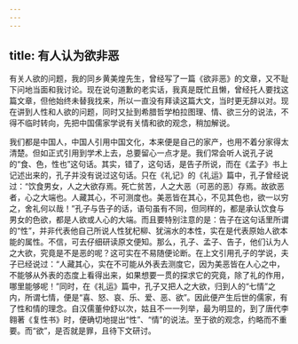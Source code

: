 ```yaml
---
---
---
```

title: 有人认为欲非恶
---




有关人欲的问题，我的同乡黄美煌先生，曾经写了一篇《欲非恶》的文章，又不耻下问地当面和我讨论。现在说句道歉的老实话，我真是既忙且懒，曾经托人要找这篇文章，但他始终未替我找来，所以一直没有拜读这篇大文，当时更无辞以对。现在讲到人性和人欲的问题，同时又扯到希腊哲学柏拉图理、情、欲三分的说法，不得不临时转向，先把中国儒家学说有关情和欲的观念，稍加解说。

我们都是中国人，中国人引用中国文化，本来便是自己的家产，也用不着分家得太清楚。但如正式引用到学术上去，总要留心一点才是。我们常会听人说孔子说的“食、色，性也”这句话。其实，错了，这句话，是告子所说，而在《孟子》书上记述出来的，孔子并没有说过这句话。只在《礼记》的《礼运》篇中，孔子曾经说过：“饮食男女，人之大欲存焉。死亡贫苦，人之大恶（可恶的恶）存焉。故欲恶者，心之大端也。人藏其心，不可测度也。美恶皆在其心，不见其色也，欲一以穷之，舍礼何以哉！”孔子与告子的话，语句虽有不同，但同样的，都是承认饮食与男女的色欲，都是人欲或人心的大端。而且要特别注意的是：告子在这句话里所谓的“性”，并非代表他自己所说人性犹杞柳、犹湍水的本性，实在是代表原始人欲本能的属性。不信，可去仔细研读原文便知。那么，孔子、孟子、告子，他们认为人之大欲，究竟是不是恶的呢？这可实在不易随便论断。在上文引用孔子的学说，夫子已经说过：“人藏其心，实在不可能从外表去测度它，因为美恶皆在人心之中，不能够从外表的态度上看得出来，如果想要一贯的探求它的究竟，除了礼的作用，哪里能够呢！”同时，在《礼运》篇中，孔子又把人之大欲，归到人的“七情”之内，所谓七情，便是“喜、怒、哀、乐、爱、恶、欲”。因此便产生后世的儒家，有了性和情的理念。自汉儒董仲舒以次，姑且不一一列举，最为明显的，到了唐代李翱著《复性书》时，便确切地提出“性”、“情”的说法。至于欲的观念，约略而不重要。而“欲”，是否就是罪，且待下文研讨。